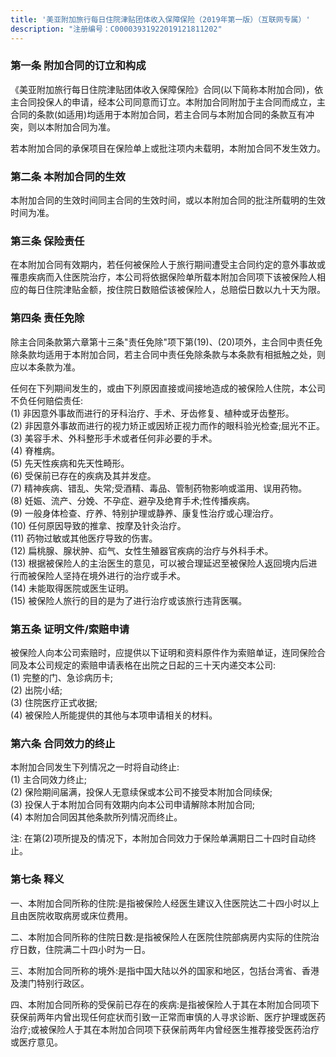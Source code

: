 ```yaml
---
title: '美亚附加旅行每日住院津贴团体收入保障保险（2019年第一版）（互联网专属）'
description: "注册编号：C00003931922019121811202"
---
```


### 第一条 附加合同的订立和构成  
《美亚附加旅行每日住院津贴团体收入保障保险》合同(以下简称本附加合同)，依主合同投保人的申请，经本公司同意而订立。本附加合同附加于主合同而成立，主合同的条款(如适用)均适用于本附加合同，若主合同与本附加合同的条款互有冲突，则以本附加合同为准。  

若本附加合同的承保项目在保险单上或批注项内未载明，本附加合同不发生效力。  

### 第二条 本附加合同的生效  
本附加合同的生效时间同主合同的生效时间，或以本附加合同的批注所载明的生效时间为准。  

### 第三条 保险责任  
在本附加合同有效期内，若任何被保险人于旅行期间遭受主合同约定的意外事故或罹患疾病而入住医院治疗，本公司将依据保险单所载本附加合同项下该被保险人相应的每日住院津贴金额，按住院日数赔偿该被保险人，总赔偿日数以九十天为限。  

### 第四条 责任免除  
除主合同条款第六章第十三条"责任免除"项下第(19)、(20)项外，主合同中责任免除条款均适用于本附加合同，若主合同中责任免除条款与本条款有相抵触之处，则应以本条款为准。  

任何在下列期间发生的，或由下列原因直接或间接地造成的被保险人住院，本公司不负任何赔偿责任:  
    (1) 非因意外事故而进行的牙科治疗、手术、牙齿修复、植种或牙齿整形。  
    (2) 非因意外事故而进行的视力矫正或因矫正视力而作的眼科验光检查;屈光不正。  
    (3) 美容手术、外科整形手术或者任何非必要的手术。  
    (4) 脊椎病。  
    (5) 先天性疾病和先天性畸形。  
    (6) 受保前已存在的疾病及其并发症。  
    (7) 精神疾病、错乱、失常;受酒精、毒品、管制药物影响或滥用、误用药物。  
    (8) 妊娠、流产、分娩、不孕症、避孕及绝育手术;性传播疾病。  
    (9) 一般身体检查、疗养、特别护理或静养、康复性治疗或心理治疗。  
    (10) 任何原因导致的推拿、按摩及针灸治疗。  
    (11) 药物过敏或其他医疗导致的伤害。  
    (12) 扁桃腺、腺状肿、疝气、女性生殖器官疾病的治疗与外科手术。  
    (13) 根据被保险人的主治医生的意见，可以被合理延迟至被保险人返回境内后进行而被保险人坚持在境外进行的治疗或手术。  
    (14) 未能取得医院或医生证明。  
    (15) 被保险人旅行的目的是为了进行治疗或该旅行违背医嘱。  

### 第五条 证明文件/索赔申请  
被保险人向本公司索赔时，应提供以下证明和资料原件作为索赔单证，连同保险合同及本公司规定的索赔申请表格在出院之日起的三十天内递交本公司:  
    (1) 完整的门、急诊病历卡;  
    (2) 出院小结;  
    (3) 住院医疗正式收据;  
    (4) 被保险人所能提供的其他与本项申请相关的材料。  

### 第六条 合同效力的终止  
本附加合同发生下列情况之一时将自动终止:  
    (1) 主合同效力终止;  
    (2) 保险期间届满，投保人无意续保或本公司不接受本附加合同续保;  
    (3) 投保人于本附加合同有效期内向本公司申请解除本附加合同;  
    (4) 本附加合同因其他条款所列情况而终止。  

注: 在第(2)项所提及的情况下，本附加合同效力于保险单满期日二十四时自动终止。  

### 第七条 释义  
一、本附加合同所称的住院:是指被保险人经医生建议入住医院达二十四小时以上且由医院收取病房或床位费用。  

二、本附加合同所称的住院日数:是指被保险人在医院住院部病房内实际的住院治疗日数，住院满二十四小时为一日。  

三、本附加合同所称的境外:是指中国大陆以外的国家和地区，包括台湾省、香港及澳门特别行政区。  

四、本附加合同所称的受保前已存在的疾病:是指被保险人于其在本附加合同项下获保前两年内曾出现任何症状而引致一正常而审慎的人寻求诊断、医疗护理或医药治疗;或被保险人于其在本附加合同项下获保前两年内曾经医生推荐接受医药治疗或医疗意见。